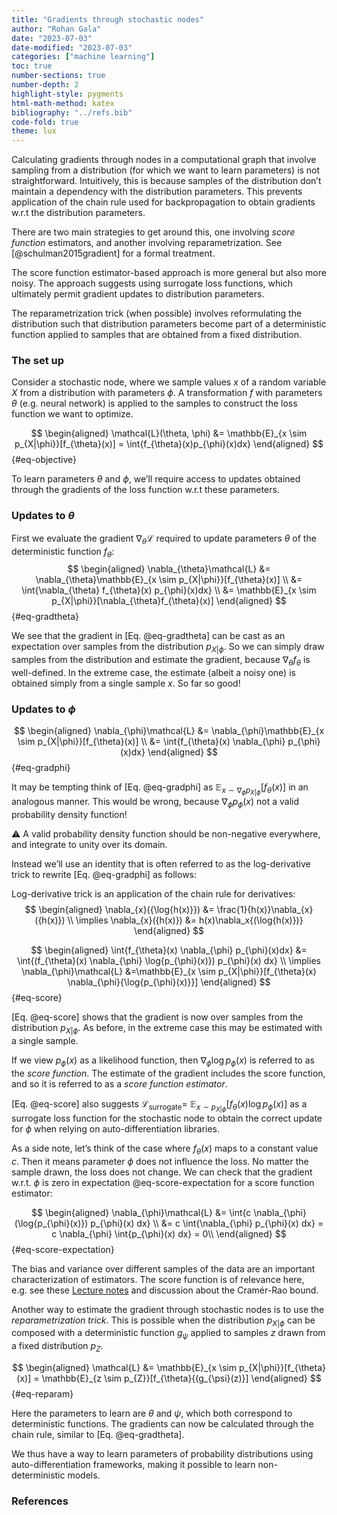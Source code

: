```yaml
---
title: "Gradients through stochastic nodes"
author: "Rohan Gala"
date: "2023-07-03"
date-modified: "2023-07-03"
categories: ["machine learning"]
toc: true
number-sections: true
number-depth: 2
highlight-style: pygments
html-math-method: katex
bibliography: "../refs.bib"
code-fold: true
theme: lux
---
```


Calculating gradients through nodes in a computational graph that involve sampling from a distribution (for which we want to learn parameters) is not straightforward. Intuitively, this is because samples of the distribution don't maintain a dependency with the distribution parameters. This prevents application of the chain rule used for backpropagation to obtain gradients w.r.t the distribution parameters.

There are two main strategies to get around this, one involving _score function_ estimators, and another involving reparametrization. See [@schulman2015gradient] for a formal treatment.

The score function estimator-based approach is more general but also more noisy. The approach suggests using surrogate loss functions, which ultimately permit gradient updates to distribution parameters.

The reparametrization trick (when possible) involves reformulating the distribution such that distribution parameters become part of a deterministic function applied to samples that are obtained from a fixed distribution.

### The set up

Consider a stochastic node, where we sample values $x$ of a random variable $X$ from a distribution with parameters $\phi$. A transformation $f$ with parameters $\theta$ (e.g.  neural network) is applied to the samples to construct the loss function we want to optimize. 

$$
\begin{aligned}
\mathcal{L}(\theta, \phi) &= \mathbb{E}_{x \sim p_{X|\phi}}[f_{\theta}(x)] = \int{f_{\theta}(x)p_{\phi}(x)dx}
\end{aligned}
$$ {#eq-objective}

To learn parameters $\theta$ and $\phi$, we'll require access to updates obtained through the gradients of the loss function w.r.t these parameters.


### Updates to $\theta$

First we evaluate the gradient $\nabla_{\theta}\mathcal{L}$ required to update parameters $\theta$ of the deterministic function $f_{\theta}$:
$$
\begin{aligned}
\nabla_{\theta}\mathcal{L} &= \nabla_{\theta}\mathbb{E}_{x \sim p_{X|\phi}}[f_{\theta}(x)] \\
&=  \int{\nabla_{\theta} f_{\theta}(x) p_{\phi}(x)dx} \\
&=  \mathbb{E}_{x \sim p_{X|\phi}}[\nabla_{\theta}f_{\theta}(x)]
\end{aligned}
$$ {#eq-gradtheta}

We see that the gradient in [Eq. @eq-gradtheta] can be cast as an expectation over samples from the distribution $p_{X|\phi}$. So we can simply draw samples from the distribution and estimate the gradient, because $\nabla_{\theta}f_{\theta}$ is well-defined. In the extreme case, the estimate (albeit a noisy one) is obtained simply from a single sample $x$. So far so good!

### Updates to $\phi$ 

$$
\begin{aligned}
\nabla_{\phi}\mathcal{L} &= \nabla_{\phi}\mathbb{E}_{x \sim p_{X|\phi}}[f_{\theta}(x)] \\
&= \int{f_{\theta}(x) \nabla_{\phi} p_{\phi}(x)dx}
\end{aligned}
$$ {#eq-gradphi}

It may be tempting think of [Eq. @eq-gradphi] as $\mathbb{E}_{x \sim \nabla_{\phi} p_{X|\phi}}[f_{\theta}(x)]$ in an analogous manner. This would be wrong, because $\nabla_{\phi} p_{\phi}(x)$ not a valid probability density function!

:::{.column-margin}
⚠️ A valid probability density function should be non-negative everywhere, and integrate to unity over its domain.
:::

Instead we'll use an identity that is often referred to as the log-derivative trick to rewrite [Eq. @eq-gradphi] as follows:

:::{.column-margin}
Log-derivative trick is an application of the chain rule for derivatives:
$$
\begin{aligned}
\nabla_{x}({\log{h(x)}}) &= \frac{1}{h(x)}\nabla_{x}({h(x)}) \\
\implies \nabla_{x}({h(x)}) &= h(x)\nabla_x{(\log{h(x)})}
\end{aligned}
$$
:::

$$
\begin{aligned}
\int{f_{\theta}(x) \nabla_{\phi} p_{\phi}(x)dx} &= \int{(f_{\theta}(x)  \nabla_{\phi} \log{p_{\phi}(x)}) p_{\phi}(x) dx} \\
\implies \nabla_{\phi}\mathcal{L} &=\mathbb{E}_{x \sim p_{X|\phi}}[f_{\theta}(x) \nabla_{\phi}{\log{p_{\phi}(x)}}] 
\end{aligned}
$$ {#eq-score}

[Eq. @eq-score] shows that the gradient is now over samples from the distribution $p_{X|\phi}$. As before, in the extreme case this may be estimated with a single sample.

If we view $p_{\phi}(x)$ as a likelihood function, then $\nabla_{\phi}{\log{p_{\phi}(x)}}$ is referred to as the _score function_. The estimate of the gradient includes the score function, and so it is referred to as a _score function estimator_.

[Eq. @eq-score] also suggests $\mathcal{L}_{\textrm{surrogate}}=~\mathbb{E}_{x \sim p_{X|\phi}}{[f_{\theta}(x)\log{p_{\phi}(x)}]}$ as a surrogate loss function for the stochastic node to obtain the correct update for $\phi$ when relying on auto-differentiation libraries. 

As a side note, let's think of the case where $f_{\theta}(x)$ maps to a constant value $c$. Then it means parameter $\phi$ does not influence the loss. No matter the sample drawn, the loss does not change. We can check that the gradient w.r.t. $\phi$ is zero in expectation @eq-score-expectation for a score function estimator: 

$$
\begin{aligned}
\nabla_{\phi}\mathcal{L} &= \int{c  \nabla_{\phi} (\log{p_{\phi}(x)}) p_{\phi}(x) dx} \\
&= c \int{\nabla_{\phi} p_{\phi}(x) dx} = c \nabla_{\phi} \int{p_{\phi}(x) dx} = 0\\
\end{aligned}
$$ {#eq-score-expectation}


:::{.column-margin}
The bias and variance over different samples of the data are an important characterization of estimators. The score function is of relevance here, e.g. see these [Lecture notes](https://cseweb.ucsd.edu/~elkan/291winter2005/lect09.pdf) and discussion about the Cramér-Rao bound.
:::

Another way to estimate the gradient through stochastic nodes is to use the _reparametrization trick_. This is possible when the distribution $p_{X|\phi}$ can be composed with a deterministic function $g_\psi$ applied to samples $z$ drawn from a fixed distribution $p_{Z}$. 

$$
\begin{aligned}
\mathcal{L} &= \mathbb{E}_{x \sim p_{X|\phi}}[f_{\theta}(x)] = \mathbb{E}_{z \sim p_{Z}}[f_{\theta}{(g_{\psi}(z)}]
\end{aligned}
$$ {#eq-reparam}

Here the parameters to learn are $\theta$ and $\psi$, which both correspond to deterministic functions. The gradients can now be calculated through the chain rule, similar to [Eq. @eq-gradtheta]. 

We thus have a way to learn parameters of probability distributions using auto-differentiation frameworks, making it possible to learn non-deterministic models.

### References

::: {#refs}
:::